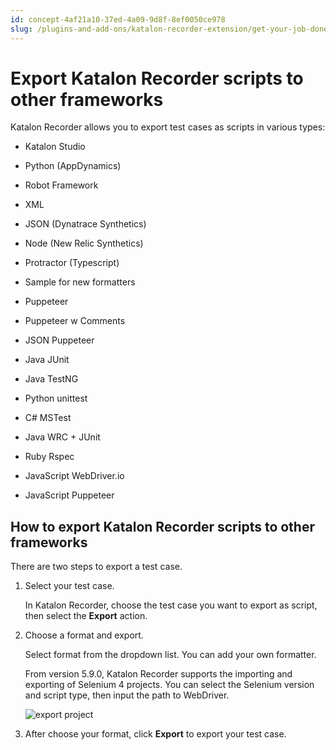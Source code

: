 ```yaml
---
id: concept-4af21a10-37ed-4a09-9d8f-8ef0050ce978
slug: /plugins-and-add-ons/katalon-recorder-extension/get-your-job-done/export-scenarios/export-katalon-recorder-scripts-to-other-frameworks
---
```


# Export Katalon Recorder scripts to other frameworks

Katalon Recorder allows you to export test cases as scripts in various types:

-   Katalon Studio

-   Python \(AppDynamics\)

-   Robot Framework

-   XML

-   JSON \(Dynatrace Synthetics\)

-   Node \(New Relic Synthetics\)

-   Protractor \(Typescript\)

-   Sample for new formatters

-   Puppeteer

-   Puppeteer w Comments

-   JSON Puppeteer
-   Java JUnit

-   Java TestNG

-   Python unittest

-   C\# MSTest

-   Java WRC + JUnit

-   Ruby Rspec

-   JavaScript WebDriver.io

-   JavaScript Puppeteer


## How to export Katalon Recorder scripts to other frameworks

There are two steps to export a test case.

1.  Select your test case.

    In Katalon Recorder, choose the test case you want to export as script, then select the **Export** action.

2.  Choose a format and export.

    Select format from the dropdown list. You can add your own formatter.

    From version 5.9.0, Katalon Recorder supports the importing and exporting of Selenium 4 projects. You can select the Selenium version and script type, then input the path to WebDriver.

    <img src="/doc_images/Documents/Plugins_And_Add-ons/Katalon_Recorder_Extension/Get-your-job-done/Export-scenarios/export-test-script/KR-590-selenium-4.jpeg" alt="export project" />

3.  After choose your format, click **Export** to export your test case.